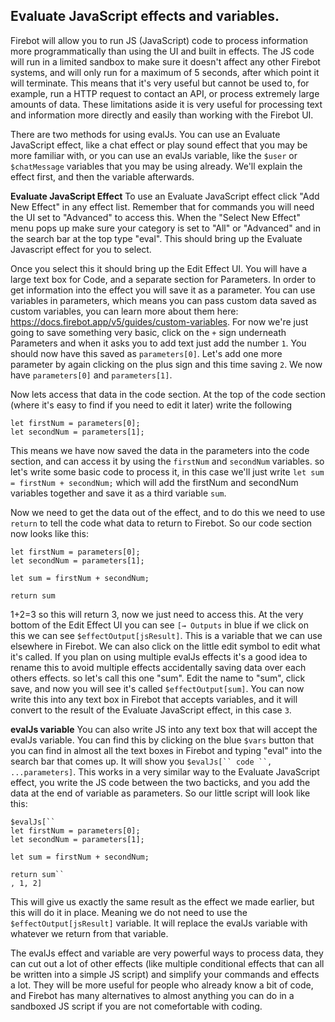## Evaluate JavaScript effects and variables.

Firebot will allow you to run JS (JavaScript) code to process information more programmatically than using the UI and built in effects. The JS code will run in a limited sandbox to make sure it doesn't affect any other Firebot systems, and will only run for a maximum of 5 seconds, after which point it will terminate. This means that it's very useful but cannot be used to, for example,  run a HTTP request to contact an API, or process extremely large amounts of data. These limitations aside it is very useful for processing text and information more directly and easily than working with the Firebot UI. 

There are two methods for using evalJs. You can use an Evaluate JavaScript effect, like a chat effect or play sound effect that you may be more familiar with, or you can use an evalJs variable, like the `$user` or `$chatMessage` variables that you may be using already. We'll explain the effect first, and then the variable afterwards. 

**Evaluate JavaScript Effect**
To use an Evaluate JavaScript effect click "Add New Effect" in any effect list. Remember that for commands you will need the UI set to "Advanced" to access this. When the "Select New Effect" menu pops up make sure your category is set to "All" or "Advanced" and in the search bar at the top type "eval". This should bring up the Evaluate Javascript effect for you to select. 

Once you select this it should bring up the Edit Effect UI. You will have a large text box for Code, and a separate section for Parameters. In order to get information into the effect you will save it as a parameter. You can use variables in parameters, which means you can pass custom data saved as custom variables, you can learn more about them here: https://docs.firebot.app/v5/guides/custom-variables. For now we're just going to save something very basic, click on the `+` sign underneath Parameters and when it asks you to add text just add the number `1`. You should now have this saved as `parameters[0]`. Let's add one more parameter by again clicking on the plus sign and this time saving `2`. We now have `parameters[0]` and `parameters[1]`. 

Now lets access that data in the code section. At the top of the code section (where it's easy to find if you need to edit it later) write the following
```
let firstNum = parameters[0];
let secondNum = parameters[1];
```
This means we have now saved the data in the parameters into the code section, and can access it by using the `firstNum` and `secondNum` variables. so let's write some basic code to process it, in this case we'll just write `let sum = firstNum + secondNum;` which will add the firstNum and secondNum variables together and save it as a third variable `sum`. 

Now we need to get the data out of the effect, and to do this we need to use `return` to tell the code what data to return to Firebot. So our code section now looks like this:
```
let firstNum = parameters[0];
let secondNum = parameters[1];

let sum = firstNum + secondNum;

return sum
```

1+2=3 so this will return 3, now we just need to access this. At the very bottom of the Edit Effect UI you can see `[→ Outputs` in blue if we click on this we can see `$effectOutput[jsResult]`. This is a variable that we can use elsewhere in Firebot. We can also click on the little edit symbol to edit what it's called. If you plan on using multiple evalJs effects it's a good idea to rename this to avoid multiple effects accidentally saving data over each others effects. so let's call this one "sum". Edit the name to "sum", click save, and now you will see it's called `$effectOutput[sum]`. You can now write this into any text box in Firebot that accepts variables, and it will convert to the result of the Evaluate JavaScript effect, in this case `3`. 

**evalJs variable**
You can also write JS into any text box that will accept the evalJs variable. You can find this by clicking on the blue `$vars` button that you can find in almost all the text boxes in Firebot and typing "eval" into the search bar that comes up. It will show you `$evalJs[`` code ``, ...parameters]`. This works in a very similar way to the Evaluate JavaScript effect, you write the JS code between the two bacticks, and you add the data at the end of variable as parameters. So our little script will look like this:
```
$evalJs[``
let firstNum = parameters[0];
let secondNum = parameters[1];

let sum = firstNum + secondNum;

return sum``
, 1, 2]
```

This will give us exactly the same result as the effect we made earlier, but this will do it in place. Meaning we do not need to use the `$effectOutput[jsResult]` variable. It will replace the evalJs variable with whatever we return from that variable. 

The evalJs effect and variable are very powerful ways to process data, they can cut out a lot of other effects (like multiple conditional effects that can all be written into a simple JS script) and simplify your commands and effects a lot. They will be more useful for people who already know a bit of code, and Firebot has many alternatives to almost anything you can do in a sandboxed JS script if you are not comefortable with coding. 